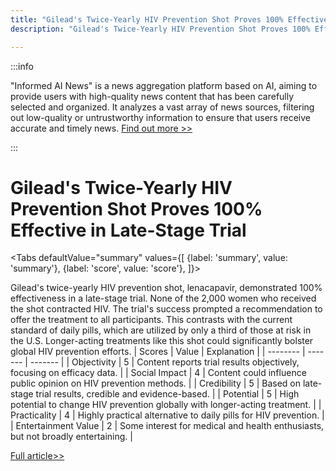```yaml
---
title: "Gilead's Twice-Yearly HIV Prevention Shot Proves 100% Effective in Late-Stage Trial"
description: "Gilead's Twice-Yearly HIV Prevention Shot Proves 100% Effective in Late-Stage Trial"

---
```



:::info

"Informed AI News" is a news aggregation platform based on AI, aiming to provide users with high-quality news content that has been carefully selected and organized. It analyzes a vast array of news sources, filtering out low-quality or untrustworthy information to ensure that users receive accurate and timely news.  [Find out more >>](/)

:::

# Gilead's Twice-Yearly HIV Prevention Shot Proves 100% Effective in Late-Stage Trial


<Tabs
	defaultValue="summary"
	values={[
	{label: 'summary', value: 'summary'},
	{label: 'score', value: 'score'},
]}>
<TabItem value="summary">


Gilead's twice-yearly HIV prevention shot, lenacapavir, demonstrated 100% effectiveness in a late-stage trial. None of the 2,000 women who received the shot contracted HIV. The trial's success prompted a recommendation to offer the treatment to all participants. This contrasts with the current standard of daily pills, which are utilized by only a third of those at risk in the U.S. Longer-acting treatments like this shot could significantly bolster global HIV prevention efforts.
</TabItem>
<TabItem value="score">
	| Scores     | Value   | Explanation |
	| -------- | ------- | ------- |
	| Objectivity  | 5    | Content reports trial results objectively, focusing on efficacy data.    |
	| Social Impact | 4     | Content could influence public opinion on HIV prevention methods.    |
	| Credibility    | 5    | Based on late-stage trial results, credible and evidence-based.    |
	| Potential    | 5    | High potential to change HIV prevention globally with longer-acting treatment.    |
	| Practicality    | 4    | Highly practical alternative to daily pills for HIV prevention.    |
	| Entertainment Value    | 2    | Some interest for medical and health enthusiasts, but not broadly entertaining.    |
</TabItem>
</Tabs>

[Full article>>](https://science.slashdot.org/story/24/06/22/054242/gileads-twice-yearly-shot-to-prevent-hiv-succeeds-in-late-stage-trial?utm_source=rss1.0mainlinkanon&utm_medium=feed)
